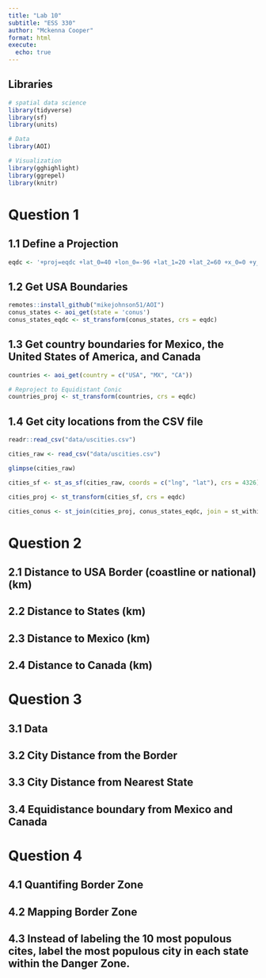```yaml
---
title: "Lab 10"
subtitle: "ESS 330"
author: "Mckenna Cooper"
format: html
execute: 
  echo: true
---
```

## Libraries
```r
# spatial data science
library(tidyverse)
library(sf)
library(units)

# Data
library(AOI)

# Visualization
library(gghighlight)
library(ggrepel)
library(knitr)
```

# Question 1
## 1.1 Define a Projection
```r
eqdc <- '+proj=eqdc +lat_0=40 +lon_0=-96 +lat_1=20 +lat_2=60 +x_0=0 +y_0=0 +datum=NAD83 +units=m +no_defs'
```
## 1.2 Get USA Boundaries
```r
remotes::install_github("mikejohnson51/AOI")
conus_states <- aoi_get(state = 'conus')
conus_states_eqdc <- st_transform(conus_states, crs = eqdc)
```
## 1.3 Get country boundaries for Mexico, the United States of America, and Canada
```r
countries <- aoi_get(country = c("USA", "MX", "CA"))

# Reproject to Equidistant Conic
countries_proj <- st_transform(countries, crs = eqdc)
```
## 1.4 Get city locations from the CSV file
```r
readr::read_csv("data/uscities.csv")

cities_raw <- read_csv("data/uscities.csv")

glimpse(cities_raw)
```
```r
cities_sf <- st_as_sf(cities_raw, coords = c("lng", "lat"), crs = 4326) 
```

```r

cities_proj <- st_transform(cities_sf, crs = eqdc)

cities_conus <- st_join(cities_proj, conus_states_eqdc, join = st_within, left = FALSE)

```

# Question 2
## 2.1 Distance to USA Border (coastline or national) (km)
## 2.2 Distance to States (km)
## 2.3 Distance to Mexico (km)
## 2.4 Distance to Canada (km)
# Question 3
## 3.1 Data
## 3.2 City Distance from the Border
## 3.3 City Distance from Nearest State
## 3.4 Equidistance boundary from Mexico and Canada
# Question 4
## 4.1 Quantifing Border Zone
## 4.2 Mapping Border Zone
## 4.3 Instead of labeling the 10 most populous cites, label the most populous city in each state within the Danger Zone.


